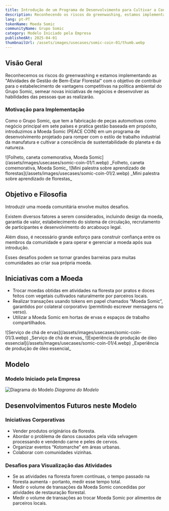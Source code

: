 ```yaml
---
title: Introdução de um Programa de Desenvolvimento para Cultivar a Consciência sobre Sustentabilidade Regional e Ambiental
description: Reconhecendo os riscos do greenwashing, estamos implementando as "Atividades de Gestão de Bem-Estar Florestal" com o objetivo de contribuir para o estabelecimento de vantagens competitivas na política ambiental do Grupo Somic, semear novas iniciativas de negócios e desenvolver as habilidades das pessoas que as realizarão.
lang: pt-PT
tokenName: Moeda Somic
communityName: Grupo Somic
category: Modelo Iniciado pela Empresa
publishedAt: 2025-04-01
thumbnailUrl: /assets/images/usecases/somic-coin-01/thumb.webp
---
```


## Visão Geral

Reconhecemos os riscos do greenwashing e estamos implementando as "Atividades de Gestão de Bem-Estar Florestal" com o objetivo de contribuir para o estabelecimento de vantagens competitivas na política ambiental do Grupo Somic, semear novas iniciativas de negócios e desenvolver as habilidades das pessoas que as realizarão.

### Motivação para Implementação

Como o Grupo Somic, que tem a fabricação de peças automotivas como negócio principal em sete países e pratica gestão baseada em propósito, introduzimos a Moeda Somic (PEACE COIN) em um programa de desenvolvimento projetado para romper com o estilo de trabalho industrial da manufatura e cultivar a consciência de sustentabilidade do planeta e da natureza.

<Col>
  <Flex>
    ![Folheto, caneta comemorativa, Moeda
    Somic](/assets/images/usecases/somic-coin-01/1.webp)
    _Folheto, caneta comemorativa, Moeda Somic_
  </Flex>
  <Flex>
    ![Mini palestra sobre aprendizado de
    florestas](/assets/images/usecases/somic-coin-01/2.webp)
    _Mini palestra sobre aprendizado de florestas_
  </Flex>
</Col>

## Objetivo e Filosofia

Introduzir uma moeda comunitária envolve muitos desafios.

Existem diversos fatores a serem considerados, incluindo design da moeda, garantia de valor, estabelecimento do sistema de circulação, recrutamento de participantes e desenvolvimento do arcabouço legal.

Além disso, é necessário grande esforço para construir confiança entre os membros da comunidade e para operar e gerenciar a moeda após sua introdução.

Esses desafios podem se tornar grandes barreiras para muitas comunidades ao criar sua própria moeda.

## Iniciativas com a Moeda

- Trocar moedas obtidas em atividades na floresta por pratos e doces feitos com vegetais cultivados naturalmente por parceiros locais.
- Realizar transações usando tokens em papel chamados “Moeda Somic”, garantidos por colateral corporativo (permitindo escrever mensagens no verso).
- Utilizar a Moeda Somic em hortas de ervas e espaços de trabalho compartilhados.

<Col>
  <Flex>
    ![Serviço de chá de ervas](/assets/images/usecases/somic-coin-01/3.webp)
    _Serviço de chá de ervas_
  </Flex>
  <Flex>
    ![Experiência de produção de óleo
    essencial](/assets/images/usecases/somic-coin-01/4.webp)
    _Experiência de produção de óleo essencial_
  </Flex>
</Col>

## Modelo

### Modelo Iniciado pela Empresa

![Diagrama do Modelo](/assets/images/usecases/somic-coin-01/5.webp)
_Diagrama do Modelo_

## Desenvolvimentos Futuros neste Modelo

### Iniciativas Corporativas

- Vender produtos originários da floresta.
- Abordar o problema de danos causados pela vida selvagem processando e vendendo carne e peles de cervos.
- Organizar eventos “Kotomarche” em áreas urbanas.
- Colaborar com comunidades vizinhas.

### Desafios para Visualização das Atividades

- Se as atividades na floresta forem contínuas, o tempo passado na floresta aumenta - portanto, medir esse tempo total.
- Medir o volume de transações da Moeda Somic concedidas por atividades de restauração florestal.
- Medir o volume de transações ao trocar Moeda Somic por alimentos de parceiros locais.
